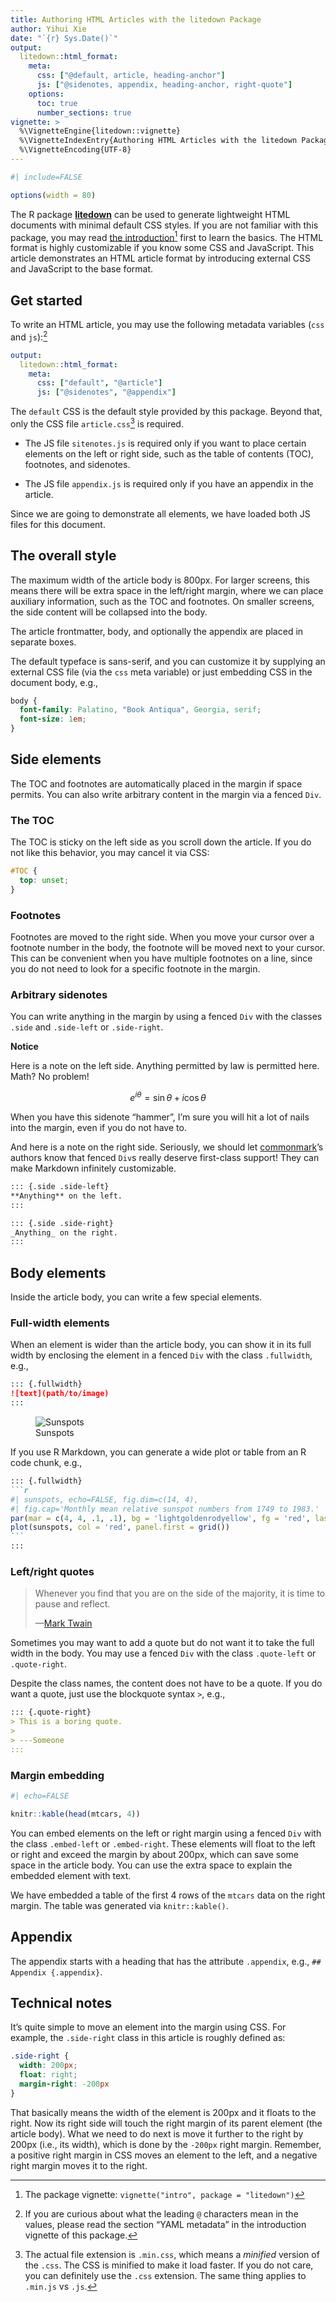 ```yaml
---
title: Authoring HTML Articles with the litedown Package
author: Yihui Xie
date: "`{r} Sys.Date()`"
output:
  litedown::html_format:
    meta:
      css: ["@default, article, heading-anchor"]
      js: ["@sidenotes, appendix, heading-anchor, right-quote"]
    options:
      toc: true
      number_sections: true
vignette: >
  %\VignetteEngine{litedown::vignette}
  %\VignetteIndexEntry{Authoring HTML Articles with the litedown Package}
  %\VignetteEncoding{UTF-8}
---
```


```r
#| include=FALSE

options(width = 80)
```

The R package [**litedown**](https://cran.r-project.org/package=litedown) can be
used to generate lightweight HTML documents with minimal default CSS styles. If
you are not familiar with this package, you may read [the
introduction](intro.html)[^1] first to learn the basics. The HTML format is
highly customizable if you know some CSS and JavaScript. This article
demonstrates an HTML article format by introducing external CSS and JavaScript
to the base format.

[^1]: The package vignette: `vignette("intro", package = "litedown")`

## Get started

To write an HTML article, you may use the following metadata variables (`css`
and `js`):[^2]

[^2]: If you are curious about what the leading `@` characters mean in the
    values, please read the section "YAML metadata" in the introduction vignette
    of this package.

``` yaml
output:
  litedown::html_format:
    meta:
      css: ["default", "@article"]
      js: ["@sidenotes", "@appendix"]
```

The `default` CSS is the default style provided by this package. Beyond that,
only the CSS file `article.css`[^3] is required.

[^3]: The actual file extension is `.min.css`, which means a *minified* version
    of the `.css`. The CSS is minified to make it load faster. If you do not
    care, you can definitely use the `.css` extension. The same thing applies to
    `.min.js` vs `.js`.

-   The JS file `sitenotes.js` is required only if you want to place certain
    elements on the left or right side, such as the table of contents (TOC),
    footnotes, and sidenotes.

-   The JS file `appendix.js` is required only if you have an appendix in the
    article.

Since we are going to demonstrate all elements, we have loaded both JS files for
this document.

## The overall style

The maximum width of the article body is 800px. For larger screens, this means
there will be extra space in the left/right margin, where we can place auxiliary
information, such as the TOC and footnotes. On smaller screens, the side content
will be collapsed into the body.

The article frontmatter, body, and optionally the appendix are placed in
separate boxes.

The default typeface is sans-serif, and you can customize it by supplying an
external CSS file (via the `css` meta variable) or just embedding CSS in the
document body, e.g.,

```css
body {
  font-family: Palatino, "Book Antiqua", Georgia, serif;
  font-size: 1em;
}
```

## Side elements

The TOC and footnotes are automatically placed in the margin if space permits.
You can also write arbitrary content in the margin via a fenced `Div`.

### The TOC

The TOC is sticky on the left side as you scroll down the article. If you do not
like this behavior, you may cancel it via CSS:

``` css
#TOC {
  top: unset;
}
```

### Footnotes

Footnotes are moved to the right side. When you move your cursor over a footnote
number in the body, the footnote will be moved next to your cursor. This can be
convenient when you have multiple footnotes on a line, since you do not need to
look for a specific footnote in the margin.

### Arbitrary sidenotes

You can write anything in the margin by using a fenced `Div` with the classes
`.side` and `.side-left` or `.side-right`.

::: {.side .side-left}
**Notice**

Here is a note on the left side. Anything permitted by law is permitted here.
Math? No problem!

$$e^{i\theta}=\sin{\theta}+i\cos{\theta}$$

When you have this sidenote "hammer", I'm sure you will hit a lot of nails into
the margin, even if you do not have to.
:::

::: {.side .side-right}
And here is a note on the right side. Seriously, we should let
[commonmark](https://commonmark.org)'s authors know that fenced `Div`s really
deserve first-class support! They can make Markdown infinitely customizable.
:::

``` markdown
::: {.side .side-left}
**Anything** on the left.
:::
```

``` markdown
::: {.side .side-right}
_Anything_ on the right.
:::
```

## Body elements

Inside the article body, you can write a few special elements.

### Full-width elements

When an element is wider than the article body, you can show it in its full
width by enclosing the element in a fenced `Div` with the class `.fullwidth`,
e.g.,

``` markdown
::: {.fullwidth}
![text](path/to/image)
:::
```

::: fullwidth
![Sunspots](https://prose.yihui.org/post/2020/11/10/r-markdown-demo/index_files/figure-html/sunspots-1.svg)
:::

If you use R Markdown, you can generate a wide plot or table from an R code
chunk, e.g.,

```` markdown
::: {.fullwidth}
```r
#| sunspots, echo=FALSE, fig.dim=c(14, 4),
#| fig.cap='Monthly mean relative sunspot numbers from 1749 to 1983.'
par(mar = c(4, 4, .1, .1), bg = 'lightgoldenrodyellow', fg = 'red', las = 1)
plot(sunspots, col = 'red', panel.first = grid())
```
:::
````

### Left/right quotes

::: quote-right
> Whenever you find that you are on the side of the majority, it is time to
> pause and reflect.
>
> ---[Mark Twain](http://www.quotationspage.com/quotes/Mark_Twain/81)
:::

Sometimes you may want to add a quote but do not want it to take the full width
in the body. You may use a fenced `Div` with the class `.quote-left` or
`.quote-right`.

Despite the class names, the content does not have to be a quote. If you do want
a quote, just use the blockquote syntax `>`, e.g.,

``` markdown
::: {.quote-right}
> This is a boring quote.
>
> ---Someone
:::
```

### Margin embedding

::: embed-right
```r
#| echo=FALSE

knitr::kable(head(mtcars, 4))
```
:::

You can embed elements on the left or right margin using a fenced `Div` with the
class `.embed-left` or `.embed-right`. These elements will float to the left or
right and exceed the margin by about 200px, which can save some space in the
article body. You can use the extra space to explain the embedded element with
text.

We have embedded a table of the first 4 rows of the `mtcars` data on the right
margin. The table was generated via `knitr::kable()`.

## Appendix {.appendix}

The appendix starts with a heading that has the attribute `.appendix`, e.g.,
`## Appendix {.appendix}`.

## Technical notes

It's quite simple to move an element into the margin using CSS. For example, the
`.side-right` class in this article is roughly defined as:

``` css
.side-right {
  width: 200px;
  float: right;
  margin-right: -200px
}
```

That basically means the width of the element is 200px and it floats to the
right. Now its right side will touch the right margin of its parent element (the
article body). What we need to do next is move it further to the right by 200px
(i.e., its width), which is done by the `-200px` right margin. Remember, a
positive right margin in CSS moves an element to the left, and a negative right
margin moves it to the right.
